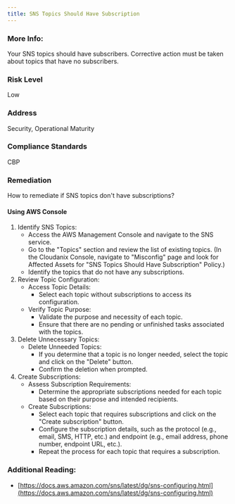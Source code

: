 ```yaml
---
title: SNS Topics Should Have Subscription
---
```


### More Info:

Your SNS topics should have subscribers. Corrective action must be taken about topics that have no subscribers.

### Risk Level

Low

### Address

Security, Operational Maturity

### Compliance Standards

CBP

### Remediation

How to remediate if SNS topics don't have subscriptions?

#### Using AWS Console

1. Identify SNS Topics:
   - Access the AWS Management Console and navigate to the SNS service.
   - Go to the "Topics" section and review the list of existing topics.
     (In the Cloudanix Console, navigate to "Misconfig" page and look for Affected Assets for "SNS Topics Should Have Subscription" Policy.)
   - Identify the topics that do not have any subscriptions.
2. Review Topic Configuration:
   - Access Topic Details:
     - Select each topic without subscriptions to access its configuration.
   - Verify Topic Purpose:
     - Validate the purpose and necessity of each topic.
     - Ensure that there are no pending or unfinished tasks associated with the topics.
3. Delete Unnecessary Topics:
   - Delete Unneeded Topics:
     - If you determine that a topic is no longer needed, select the topic and click on the "Delete" button.
     - Confirm the deletion when prompted.
4. Create Subscriptions:
   - Assess Subscription Requirements:
     - Determine the appropriate subscriptions needed for each topic based on their purpose and intended recipients.
   - Create Subscriptions:
     - Select each topic that requires subscriptions and click on the "Create subscription" button.
     - Configure the subscription details, such as the protocol (e.g., email, SMS, HTTP, etc.) and endpoint (e.g., email address, phone number, endpoint URL, etc.).
     - Repeat the process for each topic that requires a subscription.

### Additional Reading:

- [https://docs.aws.amazon.com/sns/latest/dg/sns-configuring.html](https://docs.aws.amazon.com/sns/latest/dg/sns-configuring.html)
